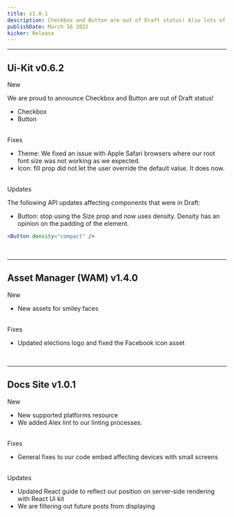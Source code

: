 ```yaml
---
title: v1.0.1
description: Checkbox and Button are out of Draft status! Also lots of cool changes and updates!
publishDate: March 16 2022
kicker: Release
---
```


---

## Ui-Kit v0.6.2

<Change type="New">New</Change>
<BR />

We are proud to announce Checkbox and Button are out of Draft status!

- Checkbox
- Button

<BR />
<Change type="Fixes">Fixes</Change>
<BR />

- Theme: We fixed an issue with Apple Safari browsers where our root font size was not working as we expected.
- Icon: fill prop did not let the user override the default value. It does now.

<BR />
<Change type="Updates">Updates</Change>
<BR />

The following API updates affecting components that were in Draft:

- Button: stop using the Size prop and now uses density. Density has an opinion on the padding of the element.

```jsx hideNavBar
<Button density="compact" />
```

<br />

---

## Asset Manager (WAM) v1.4.0

<Change type="New">New</Change>
<BR />

- New assets for smiley faces

<BR />
<Change type="Fixes">Fixes</Change>
<BR />

- Updated elections logo and fixed the Facebook icon asset

<BR />

---

## Docs Site v1.0.1

<Change type="New">New</Change>
<BR />

- New supported platforms resource
- We added Alex lint to our linting processes.

<BR />
<Change type="Fixes">Fixes</Change>
<BR />

- General fixes to our code embed affecting devices with small screens

<BR />
<Change type="Updates">Updates</Change>
<BR />

- Updated React guide to reflect our position on server-side rendering with React Ui kit
- We are filtering out future posts from displaying
